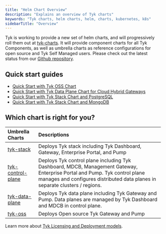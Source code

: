 ```yaml
---
title: "Helm Chart Overview"
description: "Explains an overview of Tyk charts"
keywords: "Tyk charts, helm charts, helm, charts, kubernetes, k8s"
sidebarTitle: "Overview"
---
```


Tyk is working to provide a new set of helm charts, and will progressively roll them out at [tyk-charts](https://github.com/TykTechnologies/tyk-charts). It will provide component charts for all Tyk Components, as well as umbrella charts as reference configurations for open source and Tyk Self Managed users. Please check out the latest status from our [Github repository](https://github.com/TykTechnologies/tyk-charts).

## Quick start guides
- [Quick Start with Tyk OSS Chart](/5.8/apim/open-source/installation#quick-start-with-helm-chart)
- [Quick Start with Tyk Data Plane Chart for Cloud Hybrid Gateways](/5.8/tyk-cloud/environments-deployments/hybrid-gateways)
- [Quick Start with Tyk Stack Chart and PostgreSQL](/5.8/tyk-self-managed/install#install-tyk-stack-with-helm-chart-postgresql)
- [Quick Start with Tyk Stack Chart and MongoDB](/5.8/tyk-self-managed/install#install-tyk-stack-with-helm-chart-mongodb)

## Which chart is right for you?

| Umbrella Charts | Descriptions |
| :----------------- | :------------- |
| [tyk-stack](/5.8/product-stack/tyk-charts/tyk-stack-chart)                 | Deploys Tyk stack including Tyk Dashboard, Gateway, Enterprise Portal, and Pump |
| [tyk-control-plane](/5.8/product-stack/tyk-charts/tyk-control-plane-chart) | Deploys Tyk control plane including Tyk Dashboard, MDCB, Management Gateway, Enterprise Portal and Pump. Tyk control plane manages and configures distributed data planes in separate clusters / regions. |
| [tyk-data-plane](/5.8/product-stack/tyk-charts/tyk-data-plane-chart)        | Deploys Tyk data plane including Tyk Gateway and Pump. Data planes are managed by Tyk Dashboard and MDCB in control plane. |
| [tyk-oss](/5.8/product-stack/tyk-charts/tyk-oss-chart)                      | Deploys Open source Tyk Gateway and Pump |

Learn more about [Tyk Licensing and Deployment models](/5.8/tyk-self-managed#tyk-self-managed-pricing).
